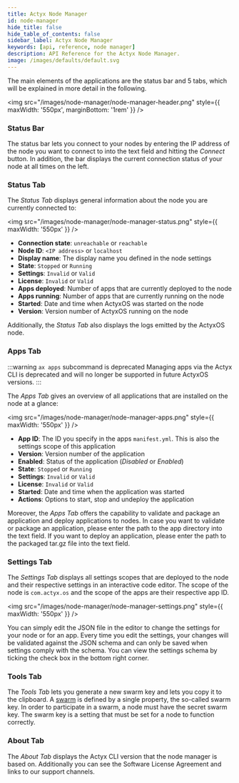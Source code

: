 ```yaml
---
title: Actyx Node Manager
id: node-manager
hide_title: false
hide_table_of_contents: false
sidebar_label: Actyx Node Manager
keywords: [api, reference, node manager]
description: API Reference for the Actyx Node Manager.
image: /images/defaults/default.svg
---
```


The main elements of the applications are the status bar and 5 tabs, which will be explained in more detail in the following.

<img
  src="/images/node-manager/node-manager-header.png"
  style={{ maxWidth: '550px', marginBottom: '1rem' }}
/>

### Status Bar

The status bar lets you connect to your nodes by entering the IP address of the node you want to connect to into the text field and hitting the _Connect_ button.
In addition, the bar displays the current connection status of your node at all times on the left.

### Status Tab

The _Status Tab_ displays general information about the node you are currently connected to:

<img src="/images/node-manager/node-manager-status.png" style={{ maxWidth: '550px' }} />

- **Connection state**: `unreachable` or `reachable`
- **Node ID**: `<IP address>` or `localhost`
- **Display name**: The display name you defined in the node settings
- **State**: `Stopped` or `Running`
- **Settings**: `Invalid` or `Valid`
- **License**: `Invalid` or `Valid`
- **Apps deployed**: Number of apps that are currently deployed to the node
- **Apps running**: Number of apps that are currently running on the node
- **Started**: Date and time when ActyxOS was started on the node
- **Version**: Version number of ActyxOS running on the node

Additionally, the _Status Tab_ also displays the logs emitted by the ActyxOS node.

### Apps Tab

<!-- TODO NKI: replace with correct link -->

:::warning `ax apps` subcommand is deprecated
Managing apps via the Actyx CLI is deprecated and will no longer be supported in future ActyxOS versions.
:::

The _Apps Tab_ gives an overview of all applications that are installed on the node at a glance:

<img src="/images/node-manager/node-manager-apps.png" style={{ maxWidth: '550px' }} />

- **App ID**: The ID you specify in the apps `manifest.yml`. This is also the settings scope of this application
- **Version**: Version number of the application
- **Enabled**: Status of the application (_Disabled_ or _Enabled_)
- **State**: `Stopped` or `Running`
- **Settings**: `Invalid` or `Valid`
- **License**: `Invalid` or `Valid`
- **Started**: Date and time when the application was started
- **Actions**: Options to start, stop and undeploy the application

Moreover, the _Apps Tab_ offers the capability to validate and package an application and deploy applications to nodes.
In case you want to validate or package an application, please enter the path to the app directory into the text field.
If you want to deploy an application, please enter the path to the packaged tar.gz file into the text field.

### Settings Tab

The _Settings Tab_ displays all settings scopes that are deployed to the node and their respective settings in an interactive code editor.
The scope of the node is `com.actyx.os` and the scope of the apps are their respective app ID.

<img src="/images/node-manager/node-manager-settings.png" style={{ maxWidth: '550px' }} />

You can simply edit the JSON file in the editor to change the settings for your node or for an app.
Every time you edit the settings, your changes will be validated against the JSON schema and can only be saved when settings comply with the schema.
You can view the settings schema by ticking the check box in the bottom right corner.

### Tools Tab

The _Tools Tab_ lets you generate a new swarm key and lets you copy it to the clipboard.
A [swarm](../how-to/swarms/setup-swarm.mdx) is defined by a single property, the so-called swarm key.
In order to participate in a swarm, a node must have the secret swarm key.
The swarm key is a setting that must be set for a node to function correctly.

### About Tab

The _About Tab_ displays the Actyx CLI version that the node manager is based on.
Additionally you can see the Software License Agreement and links to our support channels.
